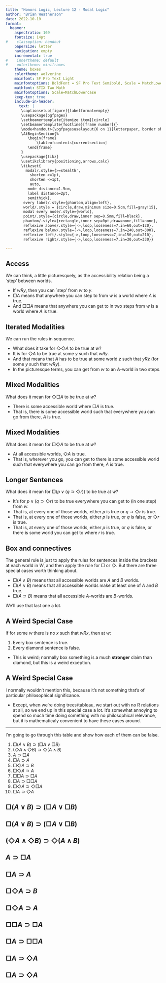```yaml
---
title: "Honors Logic, Lecture 12 - Modal Logic"
author: "Brian Weatherson"
date: 2022-10-10
format: 
  beamer: 
    aspectratio: 169
    fontsize: 14pt
#    classoption: handout
    papersize: letter
    navigation: empty
    incremental: true
#    innertheme: default
#    outertheme: miniframes
    theme: boxes
    colortheme: wolverine
    mainfont: SF Pro Text Light
    mainfontoptions: BoldFont = SF Pro Text Semibold, Scale = MatchLowercase
    mathfont: STIX Two Math
    mainfontoptions: Scale=MatchLowercase
    keep-tex: true
    include-in-header:
      text: |
       \captionsetup[figure]{labelformat=empty}
       \usepackage{pgfpages}
       \setbeamertemplate{itemize item}[circle]
       \setbeamertemplate{footline}[frame number]{}
       \mode<handout>{\pgfpagesuselayout{6 on 1}[letterpaper, border shrink=8mm]}
       \AtBeginSection{%
          \begin{frame}
              \tableofcontents[currentsection]
          \end{frame}
       }
       \usepackage{tikz}
       \usetikzlibrary{positioning,arrows,calc}
       \tikzset{
         modal/.style={>=stealth',
           shorten >=1pt,
           shorten <=1pt,
           auto,
          node distance=1.5cm,
          label distance=2pt,
          semithick},
        every label/.style={phantom,align=left},
        world/.style = {circle,draw,minimum size=0.5cm,fill=gray!15},
        modal every node/.style={world},
        point/.style={circle,draw,inner sep=0.5mm,fill=black},
        phantom/.style={rectangle,inner sep=0pt,draw=none,fill=none},
        reflexive above/.style={->,loop,looseness=7,in=60,out=120},
        reflexive below/.style={->,loop,looseness=7,in=240,out=300},
        reflexive left/.style={->,loop,looseness=7,in=150,out=210},
        reflexive right/.style={->,loop,looseness=7,in=30,out=330}}

---
```


## Access

We can think, a little picturesquely, as the accessibility relation being a `step' between worlds.

- If $wRy$, then you can `step' from $w$ to $y$.
- $\Box A$ means that anywhere you can step to from $w$ is a world where $A$ is true.
- And $\Box \Box A$ means that anywhere you can get to in two steps from $w$ is a world where $A$ is true.

## Iterated Modalities

We can run the rules in sequence.

- What does it take for $\Diamond \Diamond A$ to be true at $w$? 
- It is for $\Diamond A$ to be true at some $y$ such that $wRy$.
- And that means that $A$ has to be true at some world $z$ such that $yRz$ (for some $y$ such that $wRy)$.
- In the picturesque terms, you can get from $w$ to an $A$-world in two steps.

## Mixed Modalities

What does it mean for $\Diamond \Box A$ to be true at $w$?

- There is some accessible world where $\Box A$ is true.
- That is, there is some accessible world such that everywhere you can go from there, $A$ is true.

## Mixed Modalities

What does it mean for $\Box \Diamond A$ to be true at $w$?

- At all accessible worlds, $\Diamond A$ is true.
- That is, wherever you go, you can get to there is some accessible world such that everywhere you can go from there, $A$ is true.

## Longer Sentences

What does it mean for $\Box(p \vee (q \supset \Diamond r))$ to be true at $w$? 

- It's for $p \vee (q \supset \Diamond r)$ to be true everywhere you can get to (in one step) from $w$.
- That is, at every one of those worlds, either $p$ is true or $q \supset \Diamond r$ is true.
- That is, at every one of those worlds, either $p$ is true, or $q$ is false, or $\Diamond r$ is true. 
- That is, at every one of those worlds, either $p$ is true, or $q$ is false, or there is some world you can get to where $r$ is true. 

## Box and connectives

The general rule is just to apply the rules for sentences inside the brackets at each world in $W$, and then apply the rule for $\Box$ or $\Diamond$. But there are three special cases worth thinking about.

- $\Box(A \wedge B)$ means that all accessible worlds are $A$ and $B$ worlds. 
- $\Box(A \vee B)$ means that all accessible worlds make at least one of $A$ and $B$ true.
- $\Box(A \supset B)$ means that all accessible $A$-worlds are $B$-worlds.

We'll use that last one a lot.

## A Weird Special Case

If for some $w$ there is no $x$ such that $wRx$, then at $w$:

1. Every box sentence is true.
2. Every diamond sentence is false.

- This is weird; normally box something is a much **stronger** claim than diamond, but this is a weird exception.

## A Weird Special Case

I normally wouldn't mention this, because it's not something that's of particular philosophical significance.

- Except, when we're doing trees/tableau, we start out with no R relations at all, so we end up in this special case a lot. It's somewhat annoying to spend so much time doing something with no philosophical relevance, but it is mathematicaly convenient to have these cases around.

---

I'm going to go through this table and show how each of them can be false.

1. $\Box(A \vee B) \supset (\Box A \vee \Box B)$
2. $(\Diamond A \wedge \Diamond B) \supset \Diamond (A \wedge B)$
3. $A \supset \Box A$
4. $\Box A \supset A$
5. $\Box \Diamond A \supset B$
6. $\Box \Diamond A \supset A$
7. $\Box \Box A \supset \Box A$
8. $\Box A \supset \Box \Box A$
9. $\Box \Diamond A \supset \Diamond \Box A$
10. $\Box A \supset \Diamond A$

## $\Box(A \vee B) \supset (\Box A \vee \Box B)$

\begin{columns}
    \begin{column}{0.65\textwidth}
        \begin{tikzpicture}[scale=0.6,modal,world/.append style={minimum size=1.5cm}]
      \node[world] (w1) [label=right:$w_1$]{$A,B$}; 
      \node[world] (w2) [label=left:$w_2$, above left=of w1]{$A, \neg B$}; 
      \node[world] (w3) [label=right:$w_3$, above right=of w1] {$\neg A, B$};
      \draw[->] (w1) to (w2);
      \draw[->] (w1) to (w3);
      \draw[->] (w2) to (w1);
      \draw[->] (w3) to (w1);
      \draw[->] (w3) to (w2);
      \draw[->] (w2) to (w3);
	  \path[->] (w2) edge[reflexive above] (w2);
	  \path[->] (w3) edge[reflexive above] (w3);
	  \path[->] (w1) edge[reflexive below] (w1);
    \end{tikzpicture}
    \end{column}
    \begin{column}{0.3\textwidth}
At all points, either $A$ or $B$ is true, so $\Box(A \vee B)$ is true.  

\bigskip

But $\Box A$ and $\Box B$ are false everywhere.  So the conditional is false everywhere.
\end{column}
\end{columns}

## $\Box(A \vee B) \supset (\Box A \vee \Box B)$

\begin{columns}
    \begin{column}{0.65\textwidth}
        \begin{tikzpicture}[scale=0.6,modal,world/.append style={minimum size=1.5cm}]
      \node[world] (w1) [label=right:$w_1$]{$A,B$}; 
      \node[world] (w2) [label=left:$w_2$, above left=of w1]{$A, \neg B$}; 
      \node[world] (w3) [label=right:$w_3$, above right=of w1] {$\neg A, B$};
      \draw[->] (w1) to (w2);
      \draw[->] (w1) to (w3);
      \draw[->] (w2) to (w1);
      \draw[->] (w3) to (w1);
      \draw[->] (w3) to (w2);
      \draw[->] (w2) to (w3);
	  \path[->] (w2) edge[reflexive above] (w2);
	  \path[->] (w3) edge[reflexive above] (w3);
	  \path[->] (w1) edge[reflexive below] (w1);
    \end{tikzpicture}
    \end{column}
    \begin{column}{0.3\textwidth}
Note that this is overkill. We just need to show that the formula can be false somewhere in order to show that it is not a theorem.
\end{column}
\end{columns}

## $(\Diamond A \wedge \Diamond B) \supset \Diamond (A \wedge B)$

\begin{columns}
    \begin{column}{0.65\textwidth}
        \begin{tikzpicture}[scale=0.5,modal,world/.append style={minimum size=1.5cm}]
      \node[world] (w1) [label=right:$w_1$]{$\neg A, \neg B$}; 
      \node[world] (w2) [label=left:$w_2$, above left=of w1]{$A, \neg B$}; 
      \node[world] (w3) [label=right:$w_3$, above right=of w1] {$\neg A, B$};
      \draw[->] (w1) to (w2);
      \draw[->] (w1) to (w3);
      \draw[->] (w2) to (w1);
      \draw[->] (w3) to (w1);
      \draw[->] (w3) to (w2);
      \draw[->] (w2) to (w3);
	  \path[->] (w2) edge[reflexive above] (w2);
	  \path[->] (w3) edge[reflexive above] (w3);
	  \path[->] (w1) edge[reflexive below] (w1);
    \end{tikzpicture}
    \end{column}
    \begin{column}{0.33\textwidth}

At $w_1$, we have $\Diamond A \wedge \Diamond B$ true. 

 \bigskip

But nowhere is $A \wedge B$ true, so $\Diamond(A \wedge B)$ is false at $w_1$. So the conditional is false. 

 \bigskip

Again, this is overkill.
\end{column}
\end{columns}

## $A \supset \Box A$

\begin{columns}
    \begin{column}{0.45\textwidth}
        \begin{tikzpicture}[scale=0.6,modal,world/.append style={minimum size=1cm}]
      \node[world] (w1) [label=right:$w_1$]{$A$}; 
      \node[world] (w2) [label=left:$w_2$, above =of w1]{$\neg A$}; 
      \draw[->] (w1) to (w2);
    \end{tikzpicture}
    \end{column}
    \begin{column}{0.5\textwidth}
    \begin{itemize}
    \item At $w_1$ $A$ is true.
    \item But $\Box A$ is false, since $w_1$ can access $w_2$, and $A$ is false there.
    \item So $A \supset \Box A$ is false.
    \end{itemize}
  \end{column}
\end{columns}
 
## $\Box A \supset A$
\begin{columns}
    \begin{column}{0.45\textwidth}
        \begin{tikzpicture}[scale=0.6,modal,world/.append style={minimum size=1cm}]
      \node[world] (w1) [label=right:$w_1$]{$\neg A$}; 
      \node[world] (w2) [label=left:$w_2$, above =of w1]{$A$}; 
      \draw[->] (w1) to (w2);
    \end{tikzpicture}
    \end{column}
    \begin{column}{0.5\textwidth}
    \begin{itemize}
    \item At $w_1$ $\Box A$ is true. The only accessible world is $w_2$, and $A$ is true there.
    \item But $A$ is false there.
    \item So $\Box A \supset A$ is false.
    \end{itemize}
  \end{column}
\end{columns}

## $\Box \Diamond A \supset B$
\begin{columns}
    \begin{column}{0.45\textwidth}
        \begin{tikzpicture}[scale=0.6,modal,world/.append style={minimum size=1.5cm}]
      \node[world] (w1) [label=right:$w_1$]{$A, \neg B$}; 
      \node[world] (w2) [label=left:$w_2$, above =of w1]{$A, \neg B$}; 
      \draw[->] (w1) to (w2);
     \path[->] (w2) edge[reflexive above] (w2);
    \end{tikzpicture}
    \end{column}
    \begin{column}{0.5\textwidth}
    \begin{itemize}
    \item At $w_1$ $\Box \Diamond A$ is true. The only accessible world is $w_2$, and $\Diamond A$ is true there. (Why?)
    \item But $B$ is false at $w_1$.
    \item So $\Box \Diamond A \supset B$ is false.
    \end{itemize}
  \end{column}
\end{columns}

## $\Box \Diamond A \supset A$

\begin{columns}
    \begin{column}{0.45\textwidth}
        \begin{tikzpicture}[scale=0.6,modal,world/.append style={minimum size=1.5cm}]
      \node[world] (w1) [label=right:$w_1$]{$\neg A$}; 
      \node[world] (w2) [label=left:$w_2$, above =of w1]{$A$}; 
      \draw[->] (w1) to (w2);
     \path[->] (w2) edge[reflexive above] (w2);
     \path[->] (w1) edge[reflexive left] (w1);
    \end{tikzpicture}
    \end{column}
    \begin{column}{0.5\textwidth}
    \begin{itemize}
    \item At $w_1$ $\Box \Diamond A$ is true. At every world, $w_2$ is accessible, and $A$ is true there.
    \item But $A$ is false at $w_1$.
    \item So $\Box \Diamond A \supset A$ is false at $w_1$.
    \end{itemize}
  \end{column}
\end{columns}
 
## $\Box \Box A \supset \Box A$

\begin{columns}
    \begin{column}{0.45\textwidth}
        \begin{tikzpicture}[scale=0.5,modal,world/.append style={minimum size=1cm}]
      \node[world] (w1) [label=right:$w_1$]{$\neg A$}; 
      \node[world] (w2) [label=left:$w_2$, above =of w1]{$\neg A$}; 
      \node[world] (w3) [label=right:$w_3$, right =of w2]{$A$}; 
      \draw[->] (w1) to (w2);
      \draw[->] (w2) to (w3);
%     \path[->] (w2) edge[reflexive above] (w2);
%     \path[->] (w1) edge[reflexive left] (w1);
    \end{tikzpicture}
    \end{column}
    \begin{column}{0.5\textwidth}
    \begin{itemize}
    \item The only world $w_2$ can access is $w_3$, and $A$ is true there, so $\Box A$ is true at $w_2$.
    \item The only world $w_1$ can access is $w_2$, and $\Box A$ is true there, so $\Box \Box A$ is true at $w_1$.
    \item But $\Box A$ is false at $w_1$.
    \item So $\Box \Box A \supset \Box A$ is false at $w_1$.
    \end{itemize}
  \end{column}
\end{columns}
 
## $\Box A \supset \Box \Box A$
\begin{columns}
    \begin{column}{0.45\textwidth}
        \begin{tikzpicture}[scale=0.5,modal,world/.append style={minimum size=1cm}]
      \node[world] (w1) [label=right:$w_1$]{$A$}; 
      \node[world] (w2) [label=left:$w_2$, above =of w1]{$A$}; 
      \node[world] (w3) [label=right:$w_3$, right =of w2]{$\neg A$}; 
      \draw[->] (w1) to (w2);
      \draw[->] (w2) to (w3);
     \path[->] (w2) edge[reflexive above] (w2);
     \path[->] (w3) edge[reflexive above] (w3);
     \path[->] (w1) edge[reflexive left] (w1);
    \end{tikzpicture}
    \end{column}
    \begin{column}{0.5\textwidth}
    \begin{itemize}
    \item Since $A$ is false at $w_3$, and $w_2$ can access $w_3$, $\Box A$ is false at $w_2$.
    \item Since $\Box A$ is false at $w_2$, and $w_1$ can access $w_2$, $\Box \Box A$ is false at $w_1$.
    \item But $\Box A$ is true at $w_1$.
    \item So $\Box A \supset \Box \Box A$ is false at $w_1$.
    \end{itemize}
       \end{column}
\end{columns}
 
## $\Box A \supset \Diamond A$
\begin{columns}
    \begin{column}{0.45\textwidth}
        \begin{tikzpicture}[scale=0.5,modal,world/.append style={minimum size=1cm}]
      \node[world] (w1) [label=right:$w_1$]{$\neg A$}; 
      \node[world] (w2) [label=left:$w_2$, above =of w1]{$\neg A$}; 
      \node[world] (w3) [label=right:$w_3$, right =of w2]{$A$}; 
      \draw[->] (w1) to (w2);
      \draw[->] (w2) to (w3);
%     \path[->] (w2) edge[reflexive above] (w2);
%     \path[->] (w1) edge[reflexive left] (w1);
    \end{tikzpicture}
    \end{column}
    \begin{column}{0.5\textwidth}
    \begin{itemize}
    \item Focus on $w_3$.
    \item There is no accessible world where $A$ is false, so $\Box A$ is true there.
    \item But there is no accessible world where $A$ is true, so $\Diamond A$ is false there.
    \item So $\Box A \supset \Diamond A$ is false there.
    \end{itemize}
\end{column}
\end{columns}
 
## $\Box A \supset \Diamond A$

\begin{columns}
    \begin{column}{0.45\textwidth}
        \begin{tikzpicture}[scale=0.5,modal,world/.append style={minimum size=1cm}]
      \node[world] (w1) [label=right:$w_1$]{$\neg A$}; 
      \node[world] (w2) [label=left:$w_2$, above =of w1]{$\neg A$}; 
      \node[world] (w3) [label=right:$w_3$, right =of w2]{$A$}; 
      \draw[->] (w1) to (w2);
      \draw[->] (w2) to (w3);
%     \path[->] (w2) edge[reflexive above] (w2);
%     \path[->] (w1) edge[reflexive left] (w1);
    \end{tikzpicture}
    \end{column}
    \begin{column}{0.5\textwidth}
	Whenever there are no accessible worlds, the following two weird things happen.
    \begin{enumerate}
    \item All $\Box$-sentences (i.e., sentences that start with a $\Box$ that takes scope over the whole sentence) are true.
    \item All $\Diamond$-sentences (i.e., sentences that start with a $\Diamond$ that takes scope over the whole sentence) are false.
    \end{enumerate}
   \end{column}
\end{columns}
 